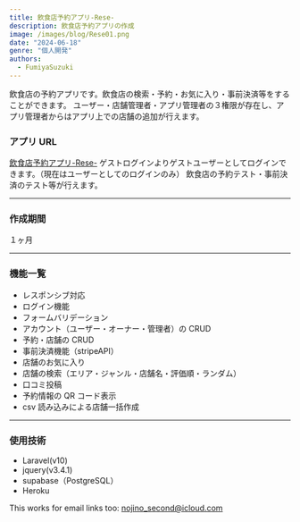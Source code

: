 ```yaml
---
title: 飲食店予約アプリ-Rese-
description: 飲食店予約アプリの作成
image: /images/blog/Rese01.png
date: "2024-06-18"
genre: "個人開発"
authors:
  - FumiyaSuzuki
---
```


<Callout>
  飲食店の予約アプリです。飲食店の検索・予約・お気に入り・事前決済等をすることができます。
  ユーザー・店舗管理者・アプリ管理者の３権限が存在し、アプリ管理者からはアプリ上での店舗の追加が行えます。
</Callout>

### アプリ URL

[飲食店予約アプリ-Rese-](https://dep-test-f1a1ead52e93.herokuapp.com/)
ゲストログインよりゲストユーザーとしてログインできます。（現在はユーザーとしてのログインのみ）
飲食店の予約テスト・事前決済のテスト等が行えます。

---

### 作成期間

１ヶ月

---

### 機能一覧

- レスポンシブ対応
- ログイン機能
- フォームバリデーション
- アカウント（ユーザー・オーナー・管理者）の CRUD
- 予約・店舗の CRUD
- 事前決済機能（stripeAPI）
- 店舗のお気に入り
- 店舗の検索（エリア・ジャンル・店舗名・評価順・ランダム）
- 口コミ投稿
- 予約情報の QR コード表示
- csv 読み込みによる店舗一括作成

---

### 使用技術

- Laravel(v10)
- jquery(v3.4.1)
- supabase（PostgreSQL）
- Heroku

This works for email links too: nojino_second@icloud.com
